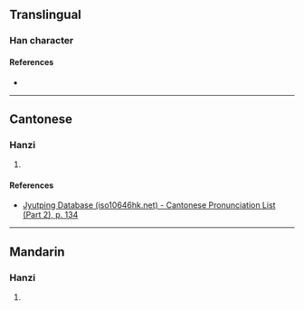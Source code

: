 {{character info/new}}
==Translingual==

===Han character===
{{Han char|rn=75|rad=木|as=22|sn=26|four=|canj=DJBV|ids=⿰木囊}}

====References====
* {{Han ref|kx=0564.200|dkj=15977|dj=0953.270|hdz=21327.010|uh=6B1C|ud=27420}}

----

==Cantonese==

===Hanzi===
{{yue-hanzi|jyut=[[nong4]]|y=nong4}}

# {{rfdef|yue|sort=木22}}

====References====
* [http://www.iso10646hk.net/jp/document/download.jsp Jyutping Database (iso10646hk.net) - Cantonese Pronunciation List (Part 2), p. 134]

----

==Mandarin==

===Hanzi===
{{cmn-hanzi|pin=[[náng]] ([[nang2]])|wg=nang<sup>2</sup>}}

# {{rfdef|cmn|sort=木22}}